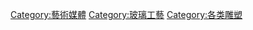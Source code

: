 {{Cat main|玻璃藝術}}
{{Commons cat|Glass art}}

[[Category:藝術媒體|Category:藝術媒體]]
[[Category:玻璃工藝|Category:玻璃工藝]]
[[Category:各类雕塑|Category:各类雕塑]]
